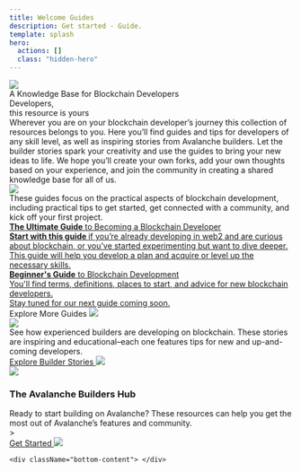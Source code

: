 ```yaml
---
title: Welcome Guides
description: Get started - Guide.
template: splash
hero:
  actions: []
  class: "hidden-hero"
---
```



<div className="index-content text-white">
  <div className="top-content"> </div>
  <div className="home-content">
    <div className="md:px-[80px]">
      <div>
        <img src="/imgs/e1evate.svg" />
      </div>
      <div className="font-bold text-[30px] leading-[35px] md:text-[45px] md:leading-[50px] max-w-[600px]">
        A Knowledge Base for Blockchain Developers
      </div>
      <div className="grid grid-cols-1 md:grid-cols-2 md:gap-4 pt-[50px]">
        <div className="md:mb-0 mb-5 font-light text-[50px] md:text-[80px] text-[#FF394A] leading-[50px] md:leading-[80px]">
          <div> Developers,</div>
          <div> this resource is yours</div>
        </div>
        <div className="text-[18px] opacity-80">
          Wherever you are on your blockchain developer’s journey this
          collection of resources belongs to you. Here you’ll find guides and
          tips for developers of any skill level, as well as inspiring stories
          from Avalanche builders. Let the builder stories spark your creativity
          and use the guides to bring your new ideas to life. We hope you’ll
          create your own forks, add your own thoughts based on your experience,
          and join the community in creating a shared knowledge base for all of
          us.
        </div>
      </div>
    </div>
    <div className="md:px-[80px]">
      <div className="pt-12 md:pt-[120px]">
        <img className="w-[265px]" src="/imgs/e1evateDevSLogo.svg" />
      </div>
      <div className="text-[24px] pt-5 leading-[24px]">
        These guides focus on the practical aspects of blockchain development,
        including practical tips to get started, get connected with a community,
        and kick off your first project.
      </div>
      <div class="grid grid-cols-1 md:grid-cols-12 md:gap-4 pt-8">
        <a href="/guides/getting_started_with_blockchain_development/" class="d-block col-span-7 border border-red-500 p-4 rounded-lg mt-0 mb-5 md:mb-0">
          <div class="text-[#FF394A] text-[32px] leading-[35px]">
            <strong>The Ultimate Guide</strong> to Becoming a Blockchain
            Developer
          </div>
          <div class="mt-2 text-white">
           <strong> Start with this guide </strong> if you’re already developing in web2 and are
            curious about blockchain, or you’ve started experimenting but want
            to dive deeper. This guide will help you develop a plan and acquire
            or level up the necessary skills.
          </div>
        </a>
        <a href="/guides/getting_started_with_blockchain_development/" class="d-block col-span-5 border border-red-500 p-4 rounded-lg"
          style={{ marginTop: "0px" }}
        >
          <div class="text-[#FF394A] text-[32px] leading-[35px]">
            <strong>Beginner's Guide</strong> to Blockchain Development
          </div>
          <div class="text-white mt-2">
            You'll find terms, definitions, places to start, and advice for new
            blockchain developers.
          </div>
          <div className="text-[#FF394A] text-[14px] ">
            Stay tuned for our next guide coming soon.
          </div>
        </a>
      </div>
      <div className="text-[24px] flex pt-1">Explore More Guides <span className="pt-[11px] pl-2"> <img src="/imgs/icons/arrow-up-right.svg" /> </span></div>
    </div>
    <div className="pt-[40px] md:px-[80px] bg-[url(/imgs/Circles_01.svg)] bg-no-repeat bg-right-top">
      <div className="grid grid-cols-1 md:grid-cols-2 gap-6 md:gap-12 mt-6">
        <div>
          <div className="pb-4">
            <img className="w-[250px]" src="/imgs/e1evateBuildSLogo.svg" />
          </div>
          <div className="text-[24px] leading-[26px]">
            See how experienced builders are developing on blockchain. These
            stories are inspiring and educational–each one features tips for new
            and up-and-coming developers.
          </div>
          <a href="https://www.youtube.com/playlist?list=PLRHl-ulWK4-HfcdFZ1r3Dgl6YvKz8uXcj" target="_blank">
            <div className="mt-5 text-[26px] flex text-white"> Explore Builder Stories  <span className="pt-[11px] pl-2"> <img src="/imgs/icons/arrow-up-right.svg" /> </span></div>
          </a>
        </div>
        <div className="text-right p-0" style={{ marginTop: "0px !important" }}>
          <div className="max-w-[528px] text-right ml-auto">
          <a href="https://www.youtube.com/playlist?list=PLRHl-ulWK4-HfcdFZ1r3Dgl6YvKz8uXcj" target="_blank">
            <img src="/imgs/builderStory1Thumb.png" />
            </a>
          </div>
        </div>
      </div>
    </div>
    <div className="md:px-[80px] bg-[url(/imgs/Circles_02.svg)] bg-no-repeat bg-right-top pt-[100px]">
      <section class="bg-black bg-opacity-90 max-w-[730px] py-8 border border-red-500 p-6 rounded-lg text-left">
        <h3 class="text-xl font-bold">The Avalanche Builders Hub</h3>
        <div class="text-gray-400 mt-2">
          Ready to start building on Avalanche? These resources can help you get
          the most out of Avalanche’s features and community.
        </div>
       >
         <a href="https://docs.avax.network/build/" target="_blank">
          <div className="flex mt-4 text-red-500"> 
           <span> Get Started </span> <span className="pt-[5px] pl-2"> <img src="/imgs/icons/arrow-up-right.svg" /> </span>
          </div>
        </a>
      </section>
    </div>

    <div className="bottom-content"> </div>

  </div>
</div>
